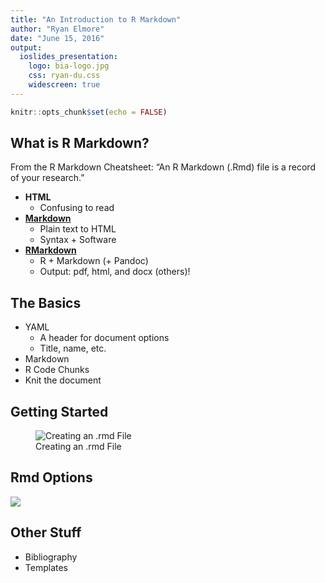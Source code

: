 ```yaml
---
title: "An Introduction to R Markdown"
author: "Ryan Elmore"
date: "June 15, 2016"
output: 
  ioslides_presentation:
    logo: bia-logo.jpg
    css: ryan-du.css
    widescreen: true
---
```


```r
knitr::opts_chunk$set(echo = FALSE)
```

## What is R Markdown?

From the R Markdown Cheatsheet: "An R Markdown (.Rmd) file is a record of your research."

* <b> HTML </b>
    + Confusing to read
* <b> [Markdown](https://daringfireball.net/projects/markdown/)</b>
    + Plain text to HTML 
    + Syntax + Software
* <b> [RMarkdown](http://rmarkdown.rstudio.com">RMarkdown)</b>
    + R + Markdown (+ Pandoc)
    + Output: pdf, html, and docx (others)!

## The Basics

* YAML
    + A header for document options
    + Title, name, etc.
* Markdown
* R Code Chunks
* Knit the document

## Getting Started {.flexbox .vcenter}

![Creating an .rmd File](../fig/new-rmd.png)

## Rmd Options {.flexbox .vcenter}

![](../fig/popup.png)

## Other Stuff

* Bibliography
* Templates
